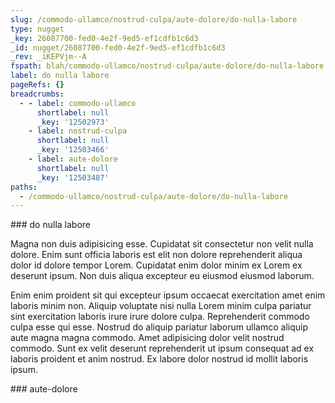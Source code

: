 ```yaml
---
slug: /commodo-ullamco/nostrud-culpa/aute-dolore/do-nulla-labore
type: nugget
_key: 26087700-fed0-4e2f-9ed5-ef1cdfb1c6d3
_id: nugget/26087700-fed0-4e2f-9ed5-ef1cdfb1c6d3
_rev: _iKEPVjm--A
fspath: blah/commodo-ullamco/nostrud-culpa/aute-dolore/do-nulla-labore.md
label: do nulla labore
pageRefs: {}
breadcrumbs:
  - - label: commodo-ullamco
      shortlabel: null
      _key: '12502973'
    - label: nostrud-culpa
      shortlabel: null
      _key: '12503466'
    - label: aute-dolore
      shortlabel: null
      _key: '12503487'
paths:
  - /commodo-ullamco/nostrud-culpa/aute-dolore/do-nulla-labore
---
```


<NuggetArea>
<Nugget slug="/commodo-ullamco/nostrud-culpa/aute-dolore/do-nulla-labore" type="nugget" _key="26087700-fed0-4e2f-9ed5-ef1cdfb1c6d3" _id="nugget/26087700-fed0-4e2f-9ed5-ef1cdfb1c6d3" _rev="_iKEPVjm--A" fspath="blah/commodo-ullamco/nostrud-culpa/aute-dolore/do-nulla-labore.md" label="do nulla labore" paths="/commodo-ullamco/nostrud-culpa/aute-dolore/do-nulla-labore">
<NuggetBody>
### do nulla labore

Magna non duis adipisicing esse. Cupidatat sit consectetur non velit nulla dolore. Enim sunt officia laboris est elit non dolore reprehenderit aliqua dolor id dolore tempor Lorem. Cupidatat enim dolor minim ex Lorem ex deserunt ipsum. Non duis aliqua excepteur eu eiusmod eiusmod laborum.

Enim enim proident sit qui excepteur ipsum occaecat exercitation amet enim laboris minim non. Aliquip voluptate nisi nulla Lorem minim culpa pariatur sint exercitation laboris irure irure dolore culpa. Reprehenderit commodo culpa esse qui esse. Nostrud do aliquip pariatur laborum ullamco aliquip aute magna magna commodo. Amet adipisicing dolor velit nostrud commodo. Sunt ex velit deserunt reprehenderit ut ipsum consequat ad ex laboris proident et anim nostrud. Ex labore dolor nostrud id mollit laboris ipsum.

</NuggetBody>
<Breadcrumbs>
<Crumbs>
<Crumb _key="12502973" label="commodo-ullamco" /><Crumb _key="12503466" label="nostrud-culpa" /><Crumb _key="12503487" label="aute-dolore" />
</Crumbs>
</Breadcrumbs>
</Nugget>

<NuggetsInbound>
</NuggetsInbound>
<NuggetsOutbound>
</NuggetsOutbound>
</NuggetArea>
<PassagesInbound>
<Passage direction="inbound" type="passage" _key="12503487" _id="passage/12503487" _rev="_iKEPVjm---" label="aute-dolore" passage="aute-dolore" fspath="blah/commodo-ullamco/nostrud-culpa/aute-dolore" paths="/commodo-ullamco/nostrud-culpa/aute-dolore" slug="/commodo-ullamco/nostrud-culpa/aute-dolore">
<NuggetBody>
### aute-dolore

</NuggetBody>
<Breadcrumbs>
<Crumbs>
<Crumb _key="12502973" label="commodo-ullamco" /><Crumb _key="12503466" label="nostrud-culpa" />
</Crumbs>
</Breadcrumbs>
</Passage>

</PassagesInbound>
<PassagesOutbound>
</PassagesOutbound>
